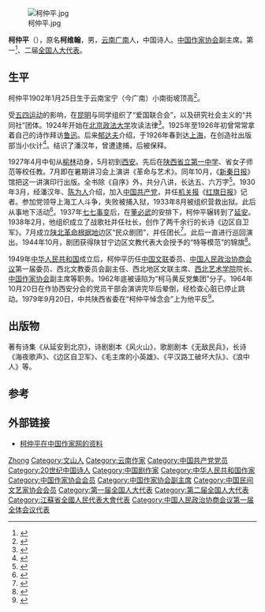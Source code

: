 [[File:柯仲平.jpg|thumb]]

'''柯仲平'''（{{bd|1902年||1964年}}），原名'''柯维翰'''，男，[[云南|云南]][[广南县|广南]]人，中国诗人。[[中国作家协会|中国作家协会]]副主席。第一<ref>{{cite book|author=全国人民代表大会常务委员会办公厅|title=中华人民共和国第一届全国人民代表大会代表名单|year=1955年|publisher=全国人民代表大会常务委员会办公厅|url=http://book.ucdrs.superlib.net/views/specific/2929/bookDetail.jsp?dxNumber=000005772167&d=546843D0AE2464CD1C95896344A85614&fenlei=04070402|access-date=2015-01-25|archive-date=2019-01-24|archive-url=https://web.archive.org/web/20190124105450/http://book.ucdrs.superlib.net/views/specific/2929/bookDetail.jsp?dxNumber=000005772167&d=546843D0AE2464CD1C95896344A85614&fenlei=04070402|dead-url=no}}</ref>、二届[[第一届全国人民代表大会代表名单|全国人大代表]]。

== 生平 ==
柯仲平1902年1月25日生于云南宝宁（今广南）小南街坡顶高<ref>{{cite web |author=兰天明 |title=“狂飙诗人”柯仲平 |url=http://www.wsnews.com.cn/gn_ms/p/9233.html |publisher=文山新闻网 |date=2011-07-23}}</ref>。

受[[五四运动|五四运动]]的影响，在[[昆明|昆明]]与同学组织了“爱国联合会”，以及研究社会主义的“共同社”团体。1924年开始在[[北京政法大学|北京政法大学]]攻读法律<ref>{{cite book |editor=郭琦 |title=《陕西五千年》 |date=1989年 |publisher=陕西师范大学出版社 |page=第1001页}}</ref>。1925年至1926年初曾常常拿着自己的诗作拜访[[鲁迅|鲁迅]]。后来[[郁达夫|郁达夫]]介绍，于1926年春到达[[上海|上海]]，在创造社出版部当小伙计<ref>{{cite book |title=《三十年代在上海的 "左联" 作家·第1卷》 |date=1988年 |publisher=上海社会科学院出版社 |isbn=9787805150536 |page=第343页}}</ref>。结识了潘汉年，曾遭逮捕，后被保释。

1927年4月中旬从[[榆林|榆林]]动身，5月初到[[西安|西安]]。先后在[[陕西省立第一中学|陕西省立第一中学]]、省女子师范等校任教。7月即在暑期讲习会上演讲《革命与艺术》。同年10月，《[[新秦日报|新秦日报]]》馆把这一讲演印行出版。全书除《自序》外，共分八讲，长达五、六万字<ref>{{cite book |title=《新文学史料》 |date=1983年 |publisher=人民文学出版社 |page=第133页}}</ref>。1930年3月，经潘汉年、[[陈为人|陈为人]]介绍，加入[[中国共产党|中国共产党]]，并任[[机关报|机关报]]《[[红旗日报|红旗日报]]》记者。参加党领导上海工人斗争，失败被捕入狱，1933年8月被组织营救出狱。此后从事地下活动<ref>{{cite web |title=狂飙诗人柯仲平及其纪念馆 |url=http://www.kaixian.tv/gd/2019/0802/673626.html |publisher=[[云南日报|云南日报]] |date=2019年8月2日}}</ref>。1937年[[七七事变|七七事变]]后，在[[董必武|董必武]]的安排下，柯仲平辗转到了[[延安|延安]]。1938年2月，他组织成立了战歌社并任社长，创作了两千余行的长诗《边区自卫军》。7月成立[[陕北革命根据地|陕北革命根据地]]边区“民众剧团”，并任团长<ref>{{cite web |title=狂飙诗人柯仲平 |url=http://yn.news.cn/news/kj/k2012602.htm |publisher=[[新华网|新华网]]云南频道 |date=2002年1月16日}}</ref>。此后一直进行巡回演出。1944年10月，剧团获得陕甘宁边区文教代表大会授予的“特等模范”的锦旗<ref>{{cite web |title=60位为解放云南作出贡献人物：柯仲平 |url=http://www.ynda.yn.gov.cn/ynjy/ghkm/jiefang/201610/t20161017_446629.html |publisher=[[云南省档案局|云南省档案局]] |date=2015年5月18日 |access-date=2019年11月20日 |archive-date=2020年8月6日 |archive-url=https://web.archive.org/web/20200806125540/http://www.ynda.yn.gov.cn/ynjy/ghkm/jiefang/201610/t20161017_446629.html |dead-url=no }}</ref>。

1949年[[中华人民共和国|中华人民共和国]]成立后，柯仲平历任[[中国文联|中国文联]]委员、[[中国人民政治协商会议|中国人民政治协商会议]]第一届委员、西北文教委员会副主任、西北地区文联主席、[[西北艺术学院|西北艺术学院]]院长、[[中国作家协会|中国作家协会]]副主席等职务。1962年底被诬陷为“柯马黄反党集团”分子。1964年10月20日在作协西安分会的党员干部会演讲完毕后晕倒，经检查心脏已停止跳动。1979年9月20日，中共陕西省委在“柯仲平悼念会”上为他平反<ref>{{cite web |author=兰天明 |title=狂飙诗人柯仲平（下） |url=http://www.ynzxb.cn/xwpd/RenWenYunNa/152617.shtml |publisher=云南政协新闻网 |date=2019年9月16日 }}{{Dead link|date=2020年2月 |bot=InternetArchiveBot |fix-attempted=yes }}</ref>。

==出版物==
著有诗集《从延安到北京》，诗剧剧本《风火山》，歌剧剧本《无敌民兵》，长诗《海夜歌声》、《边区自卫军》、《毛主席的小英雄》、《平汉路工破坏大队》、《浪中人》等。
==参考==
{{reflist}}
== 外部链接 ==
* [http://www.chinawriter.com.cn/zxhy/member/1802.shtml 柯仲平在中国作家网的资料] {{Wayback|url=http://www.chinawriter.com.cn/zxhy/member/1802.shtml |date=20111228051934 }}

{{中华全国文学工作者协会第一届全国委员会}}
{{中国作家协会第二届理事会}}
{{中国民间文艺研究会第一届理事会}}
{{中华全国文学艺术界联合会第一届全国委员会}}
{{中国文学艺术界联合会第二届全国委员会}}
{{中国文学艺术界联合会第三届全国委员会}}

{{Authority control}}
{{DEFAULTSORT:Ke柯}}
[[Category:柯姓|Zhong]]
[[Category:文山人|Category:文山人]]
[[Category:云南作家|Category:云南作家]]
[[Category:中国共产党党员|Category:中国共产党党员]]
[[Category:20世纪中国诗人|Category:20世纪中国诗人]]
[[Category:中国剧作家|Category:中国剧作家]]
[[Category:中华人民共和国作家|Category:中华人民共和国作家]]
[[Category:中国作家协会会员|Category:中国作家协会会员]]
[[Category:中国作家协会副主席|Category:中国作家协会副主席]]
[[Category:中国民间文艺家协会会员|Category:中国民间文艺家协会会员]]
[[Category:第一届全国人大代表|Category:第一届全国人大代表]]
[[Category:第二届全国人大代表|Category:第二届全国人大代表]]
[[Category:江蘇省全國人民代表大會代表|Category:江蘇省全國人民代表大會代表]]
[[Category:中国人民政治协商会议第一届全体会议代表|Category:中国人民政治协商会议第一届全体会议代表]]